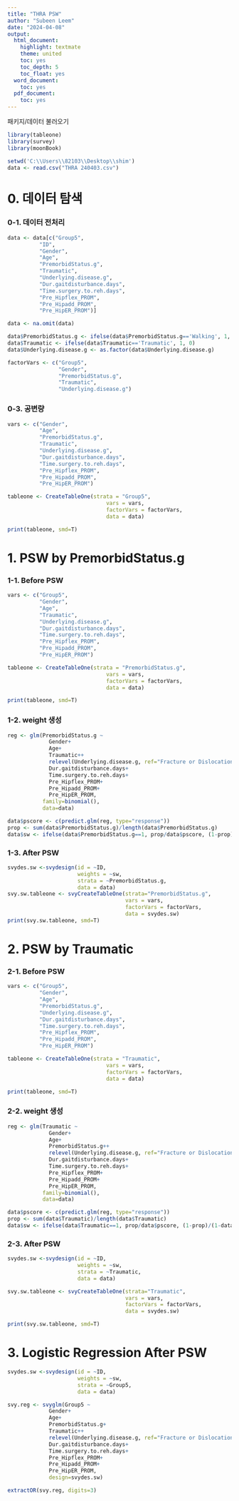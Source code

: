 ---
title: "THRA PSW"
author: "Subeen Leem"
date: "2024-04-08"
output:
  html_document:
    highlight: textmate
    theme: united
    toc: yes  
    toc_depth: 5
    toc_float: yes
  word_document:
    toc: yes
  pdf_document:
    toc: yes
---

패키지/데이터 불러오기
```{r message=FALSE}
library(tableone)
library(survey)
library(moonBook)

setwd('C:\\Users\\82103\\Desktop\\shim')
data <- read.csv("THRA 240403.csv")
```

# 0. 데이터 탐색
### 0-1. 데이터 전처리
```{r}
data <- data[c("Group5",
          "ID",
          "Gender",
          "Age",
          "PremorbidStatus.g",
          "Traumatic",
          "Underlying.disease.g",
          "Dur.gaitdisturbance.days",
          "Time.surgery.to.reh.days",
          "Pre_Hipflex_PROM",
          "Pre_Hipadd_PROM",
          "Pre_HipER_PROM")]

data <- na.omit(data)

data$PremorbidStatus.g <- ifelse(data$PremorbidStatus.g=='Walking', 1, 0)
data$Traumatic <- ifelse(data$Traumatic=='Traumatic', 1, 0)
data$Underlying.disease.g <- as.factor(data$Underlying.disease.g)

factorVars <- c("Group5",
                "Gender",
                "PremorbidStatus.g",
                "Traumatic", 
                "Underlying.disease.g")
```

### 0-3. 공변량
```{r}
vars <- c("Gender",
          "Age",
          "PremorbidStatus.g",
          "Traumatic",
          "Underlying.disease.g",
          "Dur.gaitdisturbance.days",
          "Time.surgery.to.reh.days",
          "Pre_Hipflex_PROM",
          "Pre_Hipadd_PROM",
          "Pre_HipER_PROM")

tableone <- CreateTableOne(strata = "Group5", 
                               vars = vars,
                               factorVars = factorVars,
                               data = data)

print(tableone, smd=T)
```


# 1. PSW by PremorbidStatus.g
### 1-1. Before PSW
```{r message=FALSE}
vars <- c("Group5",
          "Gender",
          "Age",
          "Traumatic",
          "Underlying.disease.g",
          "Dur.gaitdisturbance.days",
          "Time.surgery.to.reh.days",
          "Pre_Hipflex_PROM",
          "Pre_Hipadd_PROM",
          "Pre_HipER_PROM")

tableone <- CreateTableOne(strata = "PremorbidStatus.g", 
                               vars = vars,
                               factorVars = factorVars,
                               data = data)

print(tableone, smd=T)
```

### 1-2. weight 생성
```{r}
reg <- glm(PremorbidStatus.g ~
             Gender+
             Age+
             Traumatic++
             relevel(Underlying.disease.g, ref="Fracture or Dislocation")+
             Dur.gaitdisturbance.days+
             Time.surgery.to.reh.days+
             Pre_Hipflex_PROM+
             Pre_Hipadd_PROM+
             Pre_HipER_PROM,
           family=binomial(),
           data=data)

data$pscore <- c(predict.glm(reg, type="response")) 
prop <- sum(data$PremorbidStatus.g)/length(data$PremorbidStatus.g)
data$sw <- ifelse(data$PremorbidStatus.g==1, prop/data$pscore, (1-prop)/(1-data$pscore))
```


### 1-3. After PSW
```{r}
svydes.sw <-svydesign(id = ~ID, 
                      weights = ~sw, 
                      strata = ~PremorbidStatus.g,
                      data = data)
svy.sw.tableone <- svyCreateTableOne(strata="PremorbidStatus.g",
                                     vars = vars,
                                     factorVars = factorVars, 
                                     data = svydes.sw)
print(svy.sw.tableone, smd=T)
```

# 2. PSW by Traumatic
### 2-1. Before PSW
```{r message=FALSE}
vars <- c("Group5",
          "Gender",
          "Age",
          "PremorbidStatus.g",
          "Underlying.disease.g",
          "Dur.gaitdisturbance.days",
          "Time.surgery.to.reh.days",
          "Pre_Hipflex_PROM",
          "Pre_Hipadd_PROM",
          "Pre_HipER_PROM")

tableone <- CreateTableOne(strata = "Traumatic", 
                               vars = vars,
                               factorVars = factorVars,
                               data = data)

print(tableone, smd=T)
```

### 2-2. weight 생성
```{r}
reg <- glm(Traumatic ~
             Gender+
             Age+
             PremorbidStatus.g++
             relevel(Underlying.disease.g, ref="Fracture or Dislocation")+
             Dur.gaitdisturbance.days+
             Time.surgery.to.reh.days+
             Pre_Hipflex_PROM+
             Pre_Hipadd_PROM+
             Pre_HipER_PROM,
           family=binomial(),
           data=data)

data$pscore <- c(predict.glm(reg, type="response")) 
prop <- sum(data$Traumatic)/length(data$Traumatic)
data$sw <- ifelse(data$Traumatic==1, prop/data$pscore, (1-prop)/(1-data$pscore))
```

### 2-3. After PSW
```{r message=FALSE}
svydes.sw <-svydesign(id = ~ID, 
                      weights = ~sw, 
                      strata = ~Traumatic,
                      data = data)

svy.sw.tableone <- svyCreateTableOne(strata="Traumatic",
                                     vars = vars,
                                     factorVars = factorVars, 
                                     data = svydes.sw)

print(svy.sw.tableone, smd=T)
```

# 3. Logistic Regression After PSW
```{r}
svydes.sw <-svydesign(id = ~ID, 
                      weights = ~sw, 
                      strata = ~Group5,
                      data = data)

svy.reg <- svyglm(Group5 ~ 
             Gender+
             Age+
             PremorbidStatus.g+
             Traumatic++
             relevel(Underlying.disease.g, ref="Fracture or Dislocation")+
             Dur.gaitdisturbance.days+
             Time.surgery.to.reh.days+
             Pre_Hipflex_PROM+
             Pre_Hipadd_PROM+
             Pre_HipER_PROM,
             design=svydes.sw)

extractOR(svy.reg, digits=3)
```

